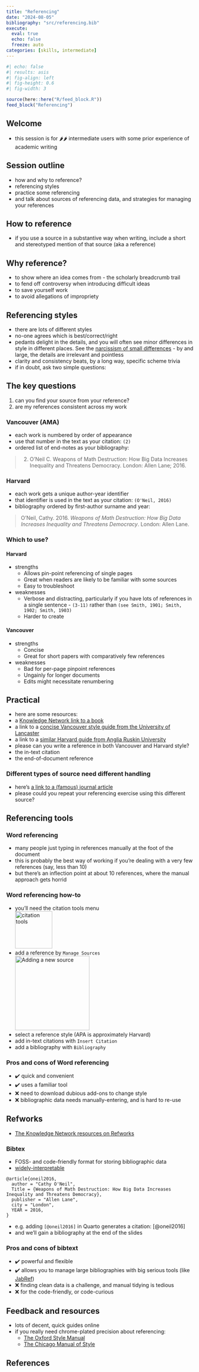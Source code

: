 ---
title: "Referencing"
date: "2024-08-05"
bibliography: "src/referencing.bib"
execute: 
  eval: true
  echo: false
  freeze: auto
categories: [skills, intermediate]
---

```{r}
#| echo: false
#| results: asis
#| fig-align: left
#| fig-height: 0.6
#| fig-width: 3

source(here::here("R/feed_block.R"))
feed_block("Referencing")

```

## Welcome

-   this session is for 🌶🌶 intermediate users with some prior experience of academic writing

## Session outline

-   how and why to reference?
  -   referencing styles
-   practice some referencing
-   and talk about sources of referencing data, and strategies for managing your references

## How to reference

-   if you use a source in a substantive way when writing, include a short and stereotyped mention of that source (aka a reference) 

## Why reference?

-   to show where an idea comes from - the scholarly breadcrumb trail
-   to fend off controversy when introducing difficult ideas
-   to save yourself work
-   to avoid allegations of impropriety

## Referencing styles

-   there are lots of different styles
-   no-one agrees which is best/correct/right
-   pedants delight in the details, and you will often see minor differences in style in different places. See the [narcissism of small differences](https://en.wikipedia.org/wiki/Narcissism_of_small_differences) - by and large, the details are irrelevant and pointless
-   clarity and consistency beats, by a long way, specific scheme trivia
-   if in doubt, ask two simple questions:

## The key questions

1. can you find your source from your reference?
1. are my references consistent across my work
  
### Vancouver (AMA)
  
-   each work is numbered by order of appearance
-   use that number in the text as your citation: `(2)`
-   ordered list of end-notes as your bibliography: 

> 2. O'Neil C. Weapons of Math Destruction: How Big Data Increases Inequality and Threatens Democracy. London: Allen Lane; 2016.

### Harvard

-   each work gets a unique author-year identifier
-   that identifier is used in the text as your citation: `(O'Neil, 2016)`
-   bibliography ordered by first-author surname and year: 

> O'Neil, Cathy. 2016. *Weapons of Math Destruction: How Big Data Increases Inequality and Threatens Democracy*. London: Allen Lane.

### Which to use?

#### Harvard

+ strengths
  + Allows pin-point referencing of single pages
  + Great when readers are likely to be familiar with some sources
  + Easy to troubleshoot
+ weaknesses
  + Verbose and distracting, particularly if you have lots of references in a single sentence - `(3-11)` rather than `(see Smith, 1901; Smith, 1902; Smith, 1903)`
  + Harder to create
    
#### Vancouver

+ strengths
  + Concise
  + Great for short papers with comparatively few references
+ weaknesses
  + Bad for per-page pinpoint references
  + Ungainly for longer documents
  + Edits might necessitate renumbering                                       
  
  
## Practical
  
  -   here are some resources:
  -   a [Knowledge Network link to a book](https://nhs.primo.exlibrisgroup.com/permalink/44NHSS_INST/1uf6iap/alma991000380938803491)
-   a link to a [concise Vancouver style guide from the University of Lancaster](https://lancaster.libguides.com/ld.php?content_id=32561649)
-   a link to a [similar Harvard guide from Anglia Ruskin University](https://library.aru.ac.uk/referencing/files/QuickHarvardGuide2019.pdf)
-   please can you write a reference in both Vancouver and Harvard style?
  -   the in-text citation
-   the end-of-document reference

### Different types of source need different handling

-   here's [a link to a (famous) journal article](https://nhs.primo.exlibrisgroup.com/permalink/44NHSS_INST/nf660i/cdi_proquest_miscellaneous_81083111)
-   please could you repeat your referencing exercise using this different source?

## Referencing tools

### Word referencing

-   many people just typing in references manually at the foot of the document
-   this is probably the best way of working if you're dealing with a very few references (say, less than 10)
-   but there's an inflection point at about 10 references, where the manual approach gets horrid

### Word referencing how-to

-   you'll need the citation tools menu </br> ![citation tools](images/clipboard-1235971876.png){height="100"}
-   add a reference by `Manage Sources` </br>![Adding a new source](images/clipboard-91795603.png){height="200"}
-   select a reference style (APA is approximately Harvard)
-   add in-text citations with `Insert Citation`
-   add a bibliography with `Bibliography`

### Pros and cons of Word referencing

-   ✔️ quick and convenient
-   ✔️ uses a familiar tool
-   ❌ need to download dubious add-ons to change style
-   ❌ bibliographic data needs manually-entering, and is hard to re-use

## Refworks

-   [The Knowledge Network resources on Refworks](https://www.knowledge.scot.nhs.uk/library-resources/refworks-and-reference-management/)

### Bibtex

-   FOSS- and code-friendly format for storing bibliographic data
-   [widely-interpretable](https://www.bibtex.org/)

```{}
@article{oneil2016, 
  author = "Cathy O'Neil", 
  Title = {Weapons of Math Destruction: How Big Data Increases Inequality and Threatens Democracy}, 
  publisher = "Allen Lane",
  city = "London",
  YEAR = 2016, 
} 
```

-   e.g. adding `[@oneil2016]` in Quarto generates a citation: [@oneil2016]
-   and we'll gain a bibliography at the end of the slides

### Pros and cons of bibtext

-   ✔️ powerful and flexible
-   ✔️ allows you to manage large bibliographies with big serious tools (like [JabRef](https://www.jabref.org/))
-   ❌ finding clean data is a challenge, and manual tidying is tedious
-   ❌ for the code-friendly, or code-curious

## Feedback and resources

- lots of decent, quick guides online
- if you really need chrome-plated precision about referencing:
    - [The Oxford Style Manual](https://nhs.primo.exlibrisgroup.com/permalink/44NHSS_INST/1uf6iap/alma990002428160203491)
    - [The Chicago Manual of Style](https://www.chicagomanualofstyle.org/tools_citationguide.html)

## References
